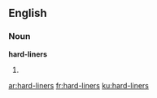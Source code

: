 ==English==

===Noun===
'''hard-liners'''

# {{plural of|hard-liner}}

[[ar:hard-liners]]
[[fr:hard-liners]]
[[ku:hard-liners]]